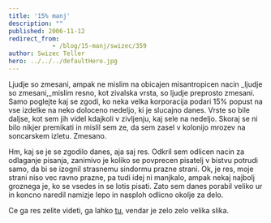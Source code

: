 ```yaml
---
title: '15% manj'
description: ""
published: 2006-11-12
redirect_from: 
            - /blog/15-manj/swizec/359
author: Swizec Teller
hero: ../../../defaultHero.jpg
---
```

Ljudje so zmesani, ampak ne mislim na obicajen misantropicen nacin _ljudje so zmesani,_mislim resno, kot zivalska vrsta, so ljudje preprosto zmesani. Samo poglejte kaj se zgodi, ko neka velka korporacija podari 15% popust na vse izdelke na neko doloceno nedeljo, ki je slucajno danes. Vrste so bile daljse, kot sem jih videl kdajkoli v zivljenju, kaj sele na nedeljo. Skoraj se ni bilo nikjer premikati in mislil sem ze, da sem zasel v kolonijo mrozev na soncarskem izletu. Zmesano.

Hm, kaj se je se zgodilo danes, aja saj res. Odkril sem odlicen nacin za odlaganje pisanja, zanimivo je koliko se povprecen pisatelj v bistvu potrudi samo, da bi se izognil strasnemu sindormu prazne strani. Ok, je res, moje strani niso vec ravno prazne, pa tudi idej ni manjkalo, ampak nekaj najbolj groznega je, ko se vsedes in se lotis pisati. Zato sem danes porabil veliko ur in koncno naredil namizje lepo in nasploh odlicno okolje za delo.

Ce ga res zelite videti, ga lahko [tu](http://swizec.com/MyScreenie.png), vendar je zelo zelo velika slika.